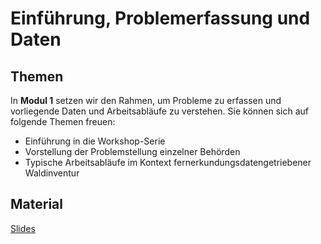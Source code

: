 # Einführung, Problemerfassung und Daten

## Themen
In **Modul 1** setzen wir den Rahmen, um Probleme zu erfassen und vorliegende Daten und Arbeitsabläufe zu verstehen. Sie können sich auf folgende Themen freuen:

* Einführung in die Workshop-Serie
* Vorstellung der Problemstellung einzelner Behörden
* Typische Arbeitsabläufe im Kontext fernerkundungsdatengetriebener Waldinventur


## Material

[Slides](https://drive.google.com/file/d/1HDsEjkkGjJQPBg10oMNJk4hMsKLC8oeM/view?usp=sharing)
